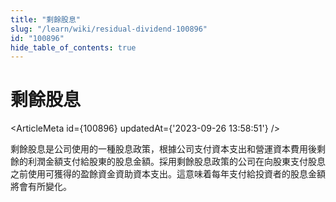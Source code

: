 ```yaml
---
title: "剩餘股息"
slug: "/learn/wiki/residual-dividend-100896"
id: "100896"
hide_table_of_contents: true
---
```



# 剩餘股息

<ArticleMeta id={100896} updatedAt={'2023-09-26 13:58:51'} />
<div className='border-solid border-b border-t-0 my-4 border-[var(--ifm-color-gray-300)]' />

剩餘股息是公司使用的一種股息政策，根據公司支付資本支出和營運資本費用後剩餘的利潤金額支付給股東的股息金額。採用剩餘股息政策的公司在向股東支付股息之前使用可獲得的盈餘資金資助資本支出。這意味着每年支付給投資者的股息金額將會有所變化。
